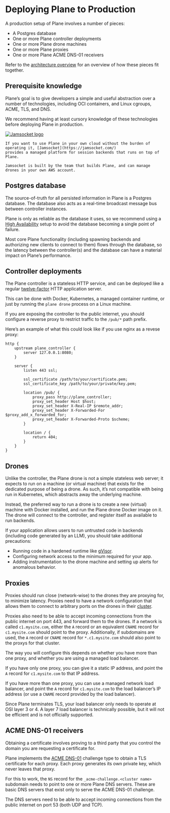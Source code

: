 # Deploying Plane to Production

A production setup of Plane involves a number of pieces:

- A Postgres database
- One or more Plane controller deployments
- One or more Plane drone machines
- One or more Plane proxies
- One or more Plane ACME DNS-01 receivers

Refer to the [architecture overview](concepts/architecture.mdx) for an overview of how these pieces fit together.

## Prerequisite knowledge

Plane’s goal is to give developers a simple and useful abstraction over a number of technologies, including OCI
containers, and Linux cgroups, ACME, TLS, and DNS.

We recommend having at least cursory knowledge of these technologies before deploying Plane in production.

<div style={{background: 'black', color: 'white', marginTop: 20, padding: 20, borderRadius: 13, border: '3px solid white', fontSize: '120%'}}>
    <a href="https://jamsocket.com"><img src="/jamsocket.svg" style={{height: 30}} alt="Jamsocket logo"/></a>

    If you want to use Plane in your own cloud without the burden of operating it, [Jamsocket](https://jamsocket.com/)
    provides a managed platform for session backends that runs on top of Plane.

    Jamsocket is built by the team that builds Plane, and can manage drones in your own AWS account.
</div>

## Postgres database

The source-of-truth for all persisted information in Plane is a Postgres database. The database also acts as a
real-time broadcast message bus between controller instances.

Plane is only as reliable as the database it uses, so we recommend using a
[High Availability](https://www.postgresql.org/docs/current/high-availability.html) setup to avoid the database becoming
a single point of failure.

Most core Plane functionality (including spawning backends and authorizing new clients to connect to them) flows through
the database, so the latency between the controller(s) and the database can have a material impact on Plane’s performance.

## Controller deployments

The Plane controller is a stateless HTTP service, and can be deployed like a regular [twelve-factor](https://12factor.net/)
HTTP application server.

This can be done with Docker, Kubernetes, a managed container runtime, or just by running the `plane drone` process on a Linux
machine.

If you are exposing the controller to the public internet, you should configure a reverse proxy to restrict traffic to the `/pub/*`
path prefix.

Here’s an example of what this could look like if you use nginx as a revese proxy:

```text filename="nginx.conf"
http {
    upstream plane_controller {
        server 127.0.0.1:8080;
    }

    server {
        listen 443 ssl;

        ssl_certificate /path/to/your/certificate.pem;
        ssl_certificate_key /path/to/your/private/key.pem;

        location /pub/ {
            proxy_pass http://plane_controller;
            proxy_set_header Host $host;
            proxy_set_header X-Real-IP $remote_addr;
            proxy_set_header X-Forwarded-For $proxy_add_x_forwarded_for;
            proxy_set_header X-Forwarded-Proto $scheme;
        }

        location / {
            return 404;
        }
    }
}
```

## Drones

Unlike the controller, the Plane drone is not a simple stateless web server; it expects to run on a machine (or virtual machine)
that exists for the dedicated purpose of being a drone. As such, it’s not compatible with being run in Kubernetes, which abstracts
away the underlying machine.

Instead, the preferred way to run a drone is to create a new (virtual) machine with Docker installed, and run the Plane drone Docker
image on it. The drone will connect to the controller, and register itself as available to run backends.

If your application allows users to run untrusted code in backends (including code generated by an LLM), you should take additional
precautions:
- Running code in a hardened runtime like [gVisor](https://gvisor.dev/).
- Configuring network access to the minimum required for your app.
- Adding instrumentation to the drone machine and setting up alerts for anomalous behavior.

## Proxies

Proxies should run close (network-wise) to the drones they are proxying for, to minimize latency. Proxies need to have a network
configuration that allows them to connect to arbitrary ports on the drones in their [cluster](concepts/clusters.mdx).

Proxies also need to be able to accept incoming connections from the public internet on port 443, and forward them to the drones.
If a network is called `c1.mysite.com`, either the `A` record or an equivalent `CNAME` record for `c1.mysite.com` should point to
the proxy. Additionally, if subdomains are used, the `A` record or `CNAME` record for `*.c1.mysite.com` should also point to the
proxys for that cluster.

The way you will configure this depends on whether you have more than one proxy, and whether you are using a managed load balancer.

If you have only one proxy, you can give it a static IP address, and point the `A` record for `c1.mysite.com` to that IP address.

If you have more than one proxy, you can use a managed network load balancer, and point the `A` record for `c1.mysite.com` to the
load balancer’s IP address (or use a `CNAME` record provided by the load balancer).

Since Plane terminates TLS, your load balancer only needs to operate at OSI layer 3 or 4. A layer 7 load balancer is technically
possible, but it will not be efficient and is not officially supported.

## ACME DNS-01 receivers

Obtaining a certificate involves proving to a third party that you control the domain you are requesting a certificate for.

Plane implements the [ACME DNS-01](https://letsencrypt.org/docs/challenge-types/#dns-01-challenge) challenge type to obtain a TLS
certificate for each proxy. Each proxy generates its own private key, which never leaves that proxy.

For this to work, the `NS` record for the `_acme-challenge.<cluster name>` subdomain needs to point to one or more Plane DNS servers.
These are basic DNS servers that exist only to serve the ACME DNS-01 challenge.

The DNS servers need to be able to accept incoming connections from the public internet on port 53 (both UDP and TCP).

